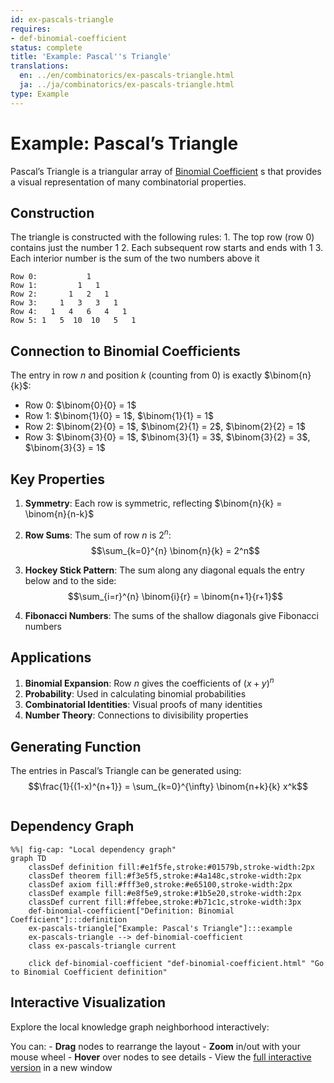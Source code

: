 ```yaml
---
id: ex-pascals-triangle
requires:
- def-binomial-coefficient
status: complete
title: 'Example: Pascal''s Triangle'
translations:
  en: ../en/combinatorics/ex-pascals-triangle.html
  ja: ../ja/combinatorics/ex-pascals-triangle.html
type: Example
---
```


# Example: Pascal's Triangle

Pascal's Triangle is a triangular array of [Binomial Coefficient](def-binomial-coefficient.qmd) s that provides a visual representation of many combinatorial properties.

## Construction

The triangle is constructed with the following rules:
1. The top row (row 0) contains just the number 1
2. Each subsequent row starts and ends with 1
3. Each interior number is the sum of the two numbers above it

```
Row 0:           1
Row 1:         1   1
Row 2:       1   2   1
Row 3:     1   3   3   1
Row 4:   1   4   6   4   1
Row 5: 1   5  10  10   5   1
```

## Connection to Binomial Coefficients

The entry in row $n$ and position $k$ (counting from 0) is exactly $\binom{n}{k}$:

- Row 0: $\binom{0}{0} = 1$
- Row 1: $\binom{1}{0} = 1$, $\binom{1}{1} = 1$
- Row 2: $\binom{2}{0} = 1$, $\binom{2}{1} = 2$, $\binom{2}{2} = 1$
- Row 3: $\binom{3}{0} = 1$, $\binom{3}{1} = 3$, $\binom{3}{2} = 3$, $\binom{3}{3} = 1$

## Key Properties

1. **Symmetry**: Each row is symmetric, reflecting $\binom{n}{k} = \binom{n}{n-k}$

2. **Row Sums**: The sum of row $n$ is $2^n$:
   $$\sum_{k=0}^{n} \binom{n}{k} = 2^n$$

3. **Hockey Stick Pattern**: The sum along any diagonal equals the entry below and to the side:
   $$\sum_{i=r}^{n} \binom{i}{r} = \binom{n+1}{r+1}$$

4. **Fibonacci Numbers**: The sums of the shallow diagonals give Fibonacci numbers

## Applications

1. **Binomial Expansion**: Row $n$ gives the coefficients of $(x+y)^n$
2. **Probability**: Used in calculating binomial probabilities
3. **Combinatorial Identities**: Visual proofs of many identities
4. **Number Theory**: Connections to divisibility properties

## Generating Function

The entries in Pascal's Triangle can be generated using:
$$\frac{1}{(1-x)^{n+1}} = \sum_{k=0}^{\infty} \binom{n+k}{k} x^k$$

```mermaid
```

## Dependency Graph

```mermaid
%%| fig-cap: "Local dependency graph"
graph TD
    classDef definition fill:#e1f5fe,stroke:#01579b,stroke-width:2px
    classDef theorem fill:#f3e5f5,stroke:#4a148c,stroke-width:2px
    classDef axiom fill:#fff3e0,stroke:#e65100,stroke-width:2px
    classDef example fill:#e8f5e9,stroke:#1b5e20,stroke-width:2px
    classDef current fill:#ffebee,stroke:#b71c1c,stroke-width:3px
    def-binomial-coefficient["Definition: Binomial Coefficient"]:::definition
    ex-pascals-triangle["Example: Pascal's Triangle"]:::example
    ex-pascals-triangle --> def-binomial-coefficient
    class ex-pascals-triangle current

    click def-binomial-coefficient "def-binomial-coefficient.html" "Go to Binomial Coefficient definition"
```

## Interactive Visualization

Explore the local knowledge graph neighborhood interactively:

::: {.graph-viz data-id="ex-pascals-triangle" data-width="700" data-height="500"}
:::

You can:
- **Drag** nodes to rearrange the layout
- **Zoom** in/out with your mouse wheel
- **Hover** over nodes to see details
- View the [full interactive version](../../output/interactive/ex-pascals-triangle.html){target="_blank"} in a new window
